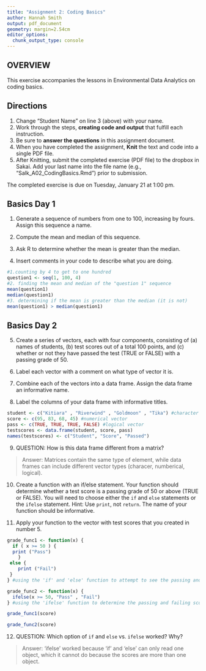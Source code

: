 ```yaml
---
title: "Assignment 2: Coding Basics"
author: Hannah Smith
output: pdf_document
geometry: margin=2.54cm
editor_options: 
  chunk_output_type: console
---
```


## OVERVIEW

This exercise accompanies the lessons in Environmental Data Analytics on coding basics. 

## Directions
1. Change "Student Name" on line 3 (above) with your name.
3. Work through the steps, **creating code and output** that fulfill each instruction.
4. Be sure to **answer the questions** in this assignment document.
6. When you have completed the assignment, **Knit** the text and code into a single PDF file.
8. After Knitting, submit the completed exercise (PDF file) to the dropbox in Sakai. Add your last name into the file name (e.g., "Salk_A02_CodingBasics.Rmd") prior to submission.

The completed exercise is due on Tuesday, January 21 at 1:00 pm.


## Basics Day 1

1. Generate a sequence of numbers from one to 100, increasing by fours. Assign this sequence a name. 

2. Compute the mean and median of this sequence. 

3. Ask R to determine whether the mean is greater than the median. 

4. Insert comments in your code to describe what you are doing.

```r
#1.counting by 4 to get to one hundred
question1 <- seq(1, 100, 4) 
#2. finding the mean and median of the "question 1" sequence
mean(question1)
median(question1) 
#3. determining if the mean is greater than the median (it is not)
mean(question1) > median(question1)
```

## Basics Day 2

5. Create a series of vectors, each with four components, consisting of (a) names of students, (b) test scores out of a total 100 points, and (c) whether or not they have passed the test (TRUE or FALSE) with a passing grade of 50.

6. Label each vector with a comment on what type of vector it is.

7. Combine each of the vectors into a data frame. Assign the data frame an informative name.

8. Label the columns of your data frame with informative titles.

```r
student <- c("Kitiara" , "Riverwind" , "Goldmoon" , "Tika") #character vector
score <- c(95, 83, 68, 45) #numerical vector
pass <- c(TRUE, TRUE, TRUE, FALSE) #logical vector
testscores <- data.frame(student, score, pass)
names(testscores) <- c("Student", "Score", "Passed")
```

9. QUESTION: How is this data frame different from a matrix?

> Answer: Matrices contain the same type of element, while data frames can include different vector types (characer, numberical, logical).

10. Create a function with an if/else statement. Your function should determine whether a test score is a passing grade of 50 or above (TRUE or FALSE). You will need to choose either the `if` and `else` statements or the `ifelse` statement. Hint: Use `print`, not `return`. The name of your function should be informative.

11. Apply your function to the vector with test scores that you created in number 5. 

```r
grade_func1 <- function(x) { 
  if ( x >= 50 ) {
  print ("Pass")
    }
 else {
    print ("Fail")
 }
} #using the 'if' and 'else' function to attempt to see the passing and failing scores; does not work

grade_func2 <- function(x) {
  ifelse(x >= 50, "Pass" , "Fail") 
} #using the 'ifelse' function to determine the passing and failing scores; does work

grade_func1(score)

grade_func2(score)
```

12. QUESTION: Which option of `if` and `else` vs. `ifelse` worked? Why?

> Answer: 'ifelse' worked because 'if' and 'else' can only read one object, which it cannot do because the scores are more than one object.
